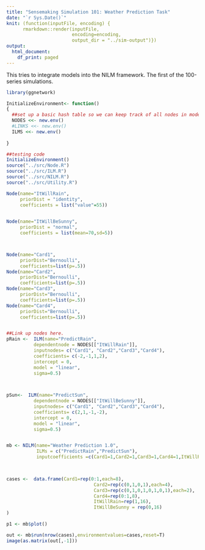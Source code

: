 ```yaml
---
title: "Sensemaking Simulation 101: Weather Prediction Task"
date: "`r Sys.Date()`"
knit: (function(inputFile, encoding) { 
      rmarkdown::render(inputFile,
                        encoding=encoding, 
                        output_dir = "../sim-output")})
output:
  html_document:
    df_print: paged
---
```


This tries to integrate models into the NILM framework. The first of the 100-series simulations.

```r
library(ggnetwork)

InitializeEnvironment<- function()
{
  ##set up a basic hash table so we can keep track of all nodes in model.
  NODES <<- new.env() 
  #LINKS <<- new.env()
  ILMS <<- new.env()
  
}

##testing code
InitializeEnvironment()
source("../src/Node.R")
source("../src/ILM.R")
source("../src/NILM.R")
source("../src/Utility.R")

Node(name="ItWillRain",
     priorDist = "identity",
     coefficients = list("value"=55))

    
Node(name="ItWillBeSunny",
     priorDist = "normal",
     coefficients = list(mean=70,sd=5))



Node(name="Card1",
     priorDist="Bernoulli",
     coefficients=list(p=.5))
Node(name="Card2",
     priorDist="Bernoulli",
     coefficients=list(p=.5))
Node(name="Card3",
     priorDist="Bernoulli",
     coefficients=list(p=.5))
Node(name="Card4",
     priorDist="Bernoulli",
     coefficients=list(p=.5))


##Link up nodes here.
pRain <-  ILM(name="PredictRain",
          dependentnode = NODES[["ItWillRain"]],
          inputnodes= c("Card1", "Card2","Card3","Card4"),
          coefficients= c(-2,-1,1,2),
          intercept = 0,
          model = "linear",
          sigma=0.5)


 
pSun<-  ILM(name="PredictSun",
          dependentnode = NODES[["ItWillBeSunny"]],
          inputnodes= c("Card1", "Card2","Card3","Card4"),
          coefficients= c(2,1,-1,-2),
          intercept = 0,
          model = "linear",
          sigma=0.5)


mb <- NILM(name="Weather Prediction 1.0",
           ILMs = c("PredictRain","PredictSun"),
           inputcoefficients =c(Card1=1,Card2=1,Card3=1,Card4=1,ItWillRain=1,ItWillBeSunny=1))
           


cases <-  data.frame(Card1=rep(0:1,each=8),
                                Card2=rep(c(0,1,0,1),each=4),
                                Card3=rep(c(0,1,0,1,0,1,0,1),each=2),
                                Card4=rep(0:1,8),
                                ItWillRain=rep(1,16),
                                ItWillBeSunny = rep(0,16)
)
```



```r

p1 <- mb$plot()

out <- mb$run(nrow(cases),environmentvalues=cases,reset=T)
image(as.matrix(out[,-1]))

```





